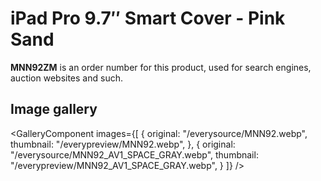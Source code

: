 
# iPad Pro 9.7″ Smart Cover - Pink Sand

<Callout type='info' emoji='👉🏻'>**MNN92ZM** is an order number for this product, used for search engines, auction websites and such.</Callout>

## Image gallery

<GalleryComponent
    images={[
      {
        original: "/everysource/MNN92.webp",
        thumbnail: "/everypreview/MNN92.webp",
      },
      {
        original: "/everysource/MNN92_AV1_SPACE_GRAY.webp",
        thumbnail: "/everypreview/MNN92_AV1_SPACE_GRAY.webp",
      }
    ]}
  />

